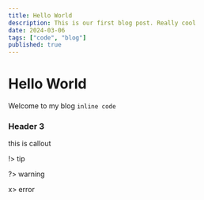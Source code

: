 ```yaml
---
title: Hello World
description: This is our first blog post. Really cool
date: 2024-03-06
tags: ["code", "blog"]
published: true
---
```


# Hello World

Welcome to my blog `inline code`

### Header 3
this is callout

!> tip

?> warning

x> error 
